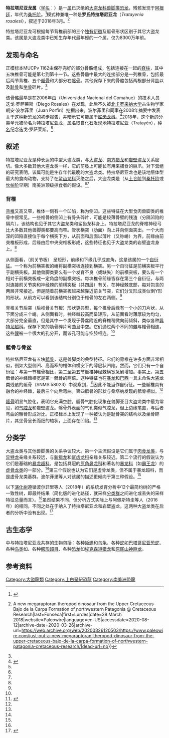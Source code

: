 {{Automatic taxobox
| fossil_range = [[白垩纪|白垩纪]]后期, {{fossilrange|86|83}}
| image = Tratayenia.jpg
| image_caption = 復原圖
| taxon = Tratayenia
| authority = Porfiri ''et al.'', 2018
| type_species = '''罗氏特拉塔尼亚龙<br />''Tratayenia rosalesi'''''
| type_species_authority = Porfiri ''et al.'', 2018
}}

'''特拉塔尼亚龙属'''（[[学名|学名]]：{{lang|la|''Tratayenia''}}）是一[[属|属]]已灭绝的[[大盗龙科|大盗龙科]][[兽脚类|兽脚类]][[恐龙|恐龙]]，残骸发现于[[阿根廷|阿根廷]]{{link-en|下营组|Bajo de la Carpa Formation}}，年代为[[桑托阶|桑托阶]]。<ref name="Porfiri 2018">{{cite journal|last1=Porfiri|first1=Juan D|last2=Juárez Valieri|first2=Rubén D|last3=Santos|first3=Domenica D.D|last4=Lamanna|first4=Matthew C|year=2018|title=A new megaraptoran theropod dinosaur from the Upper Cretaceous Bajo de la Carpa Formation of northwestern Patagonia|url=https://www.researchgate.net/publication/323878344|journal=Cretaceous Research|volume=89|pages=302–319|doi=10.1016/j.cretres.2018.03.014|via=}}</ref>模式种兼唯一种是'''罗氏特拉塔尼亚龙'''（''Tratayenia rosalesi''），叙述于2018年3月。<ref name="Fonseca 2018">{{Cite web|url=https://www.paleowire.com/just-out-a-new-megaraptoran-theropod-dinosaur-from-the-upper-cretaceous-bajo-de-la-carpa-formation-of-northwestern-patagonia-cretaceous-research/|title=Just out {{!}} A new megaraptoran theropod dinosaur from the Upper Cretaceous Bajo de la Carpa Formation of northwestern Patagonia @ Cretaceous Research|last=Fonseca|first=Lurdes|date=28 March 2018|website=Paleowire|language=en-US|accessdate=2020-08-12|archive-date=2020-03-26|archive-url=https://web.archive.org/web/20200326120503/https://www.paleowire.com/just-out-a-new-megaraptoran-theropod-dinosaur-from-the-upper-cretaceous-bajo-de-la-carpa-formation-of-northwestern-patagonia-cretaceous-research/|dead-url=no}}</ref>

特拉塔尼亚龙可根据每节背椎前部的三个[[独有衍徵|独有衍徵]]及骶骨形状区别于其它大盗龙类。该属是大盗龙类中已知生存年代最年輕的一个属，仅为8300万年前。

== 发现与命名 ==
正模标本MUCPv 1162由保存完好的部分骨骼组成，包括连接在一起的[[脊柱|脊柱]]，其中五块椎骨可能是第七到第十一节。这些骨骼中最大的连接部分是一列椎骨，包括最后两节背椎、五个[[骶骨|骶骨]]和大部分右[[髂骨|髂骨]]。其他保存下来的骨骼包括两根部分背[[肋|肋]]以及[[耻骨|耻骨]]和[[坐骨|坐骨]]碎片。<ref name="Porfiri 2018" />

该骨骼最早是在2006年由{{link-en|国立科马约大学|National University of Comahue}}（Universidad Nacional del Comahue）的技术人员迭戈·罗萨莱斯（Diego Rosales）在{{link-en|下营组|Bajo de la Carpa Formation}}发现，此后不久被[[北卡罗来纳大学|北卡罗来纳大学]]古生物学家胡安·波尔菲里（Juan Porfiri）挖掘出来。波尔菲里和同事在2008年摘要中发表关于这种新恐龙的初步报告，并暗示它可能属于[[鲨齿龙科|鲨齿龙科]]。<ref>{{Cite journal|last=Porfiri|first=Juan D.|last2=Calvo|first2=Jorge O.|last3=Juarez Valieri|first3=Ruben D.|last4=Santos|first4=Dominica D.|date=2008|title=A new large theropod dinosaur from the Bajo de La Carpa Formation (Late Cretaceous) of Neuquén, Patagonia|url=https://www.academia.edu/29839448|journal=Ill Congreso Latinoamericano de Paleontologia de Vertebrados|volume=|pages=|via=}}</ref>2018年，这个新的分类单元被命名为特拉塔尼亚龙，[[属|属名]]取自化石发现地特拉塔尼亚（Tratayén），[[种名|种名]]纪念迭戈·罗萨莱斯。<ref name="Porfiri 2018" />

== 叙述 ==
特拉塔尼亚龙是种长达{{convert|8|m|ft}}的中型大盗龙类，与[[大盗龙|大盗龙]]、[[南方猎龙|南方猎龙]]和[[岩壁盗龙|岩壁盗龙]]关系密切。像大多数其他大盗龙类一样，它的前肢上可能长有用来捕食的巨爪。对下营组的研究表明，该属可能是生存年代最晚的大盗龙类。特拉塔尼亚龙也是该地层体型最大的食肉动物，支持了在[[鲨齿龙科|鲨齿龙科]]灭绝之后，大盗龙类是（从[[土仑阶|土仑阶]]到[[桑托阶|桑托阶]]或[[坎帕阶|坎帕阶]]早期）南美洲顶级掠食者的假设。<ref name="Porfiri 2018" /><ref name="Fonseca 2018" />

=== 背椎 ===
[[胸椎|背椎]]又高又窄，椎体一侧有一个凹陷，称为侧凹。这些特征在大型食肉兽脚类的椎骨中很常见。一些椎骨的侧凹上有骨头碎片，可能是较薄骨壁的残渣（分隔凹陷的隔片）。该结构也见于其它大盗龙类和鲨齿龙科身上。特拉塔尼亚龙的脊椎神经弓比大多数其他兽脚类都要高而窄。管状横突（肋面）向上并向侧面突出。一个大而深的凹陷直接位于每个横突下方，从前面和后面以薄片（又称嵴）为界，前缘由前突椎板形成，后缘由后中央突椎板形成，这些特征也见于大盗龙类的岩壁盗龙身上。<ref name="Porfiri 2018" />

从侧面看，{{link-en|前关节突|articular processe}}（前关节板）
呈矩形，前缘和下缘几乎成直角，这是该属的一个[[自衍征|自衍征]]。一个称为前横突板的嵴将副横突板连接到横突。另一个自衍征是前横突板平行于副横突板。其他兽脚类要么有一个发育不良（或缺失）的前横突板，要么有一个相对于前横突板成一定角度的副横突板。每块椎骨前缘皆存在第三个自衍征，与两对连接前关节突和神经棘的前横突板（共四层）有关。在神经棘底部，每对包含的两层非常接近。但是随着前横突板越来越靠近前关节突，它们分叉形成类似倒Y形的形状。从前方可以看到该结构分别位于椎骨的左右两侧。<ref name="Porfiri 2018" />

脊椎关节后突（后椎骨关节板）形状更典型，每个椎骨后缘有一个小的刀片状{{link-en|下椎弓突|hyposphene-hypantrum articulation}}，从下面分成三个嵴。从侧面看时，神经棘较高而呈矩形，从前面看时薄厚较为均匀，大部分完全垂直，但是其中一个发现于骨盆附近的脊椎稍微向前倾斜，类似各种[[异特龙超科|异特龙超科]]。保存下来的肋骨碎片弯曲且中空。它们通过两个不同的[[髁|髁]]与椎骨相连，这些[[髁|髁]]被一个很大的孔分开，而该孔可能与空腔相连。<ref name="Porfiri 2018" />

=== 骶骨与骨盆 ===
特拉塔尼亚龙有五块[[骶骨|骶骨]]，这是兽脚类的典型特征。它们的背椎在许多方面非常相似，例如大型侧凹、高而窄的椎体和横突下的薄层状凹陷。然而，它们只有一个自衍征：与第一节椎骨相比，第二至第五节骶椎神经棘横宽急剧增加。事实上，第五骶骨的神经棘横宽是第一骶骨的两倍。这种特征也在[[暴龙|暴龙]]和[[巴西|巴西]]{{link-en|桑塔纳组|Santana Group}}{{link-en|罗穆阿尔多段|Romualdo Formation}}一具未命名大盗龙类残骸的骶骨（SNMS 58023）中观察到，<ref>{{Cite journal|last=Aranciaga Rolando|first=Alexis M.|last2=Brissón Egli|first2=Federico|last3=Sales|first3=Marcos A.F.|last4=Martinelli|first4=Agustín G.|last5=Canale|first5=Juan I.|last6=Ezcurra|first6=Martín D.|date=2018|title=A supposed Gondwanan oviraptorosaur from the Albian of Brazil represents the oldest South American megaraptoran|journal=Cretaceous Research|language=en|volume=84|pages=107–119|doi=10.1016/j.cretres.2017.10.019|issn=0195-6671}}</ref>因此不能当作自衍征。一些骶椎具有融合的神经棘，最后三个向后弯曲。第四骶骨的形状与桑塔纳发现的骶骨相似。<ref name="Porfiri 2018" />

[[髂骨|髂骨]]明显气腔化，表明它充满空腔。髂骨气腔化现象在兽脚亚目大盗龙类中最为常见，如[[气腔龙|气腔龙]]和岩壁盗龙。髂骨外表面的气孔类似气腔龙，但上边缘笔直，与后者弯曲的髂骨形成对比。正模标本上发现了一种被认为是耻骨突的结构以及坐骨碎片，其坐骨呈长而细的轴状，上面存在凹陷。<ref name="Porfiri 2018" />

== 分类学 ==
大盗龙类与其他兽脚类的关系争议较大。第一个主流假设是它们属于[[肉食龙类|肉食龙类]]，与[[异特龙|异特龙]]亲缘关系较远，与[[新猎龙|新猎龙]]和[[鲨齿龙科|鲨齿龙科]]亲缘关系较近。第二个流行的假说认为它们是基础的[[暴龙超科|暴龙超科]]，是包括具冠的[[原角鼻龙科|原角鼻龙科]]和著名的[[暴龙科|暴龙科]]（如[[霸王龙|霸王龙]]）的[[虚骨龙类|虚骨龙类]]的一部分。<ref name="Apesteguía 2016" />第三个假说也认为它们是虚骨龙类，但不属于暴龙超科，而是虚骨龙类基群。波尔菲里等人对该属的描述更倾向于第三种假设。<ref name="Porfiri 2018" />

以下[[演化树|演化树]]遵循波尔菲里等人（2018年）的系统发育分析中12个最简约树的严格一致性树，即最终结果（简化版的进化路径，就采样[[分类群|分类群]]之间进化或丢失的采样特征总量而言）。<ref name="Porfiri 2018" />虽然结果不同，但分析方式实际上与阿佩斯特圭等人（2016年）的相同，不同之处在于纳入了特拉塔尼亚龙和岩壁盗龙，这两种大盗龙类在后者的分析中没有出现。<ref name="Apesteguía 2016">{{Cite journal|last=Apesteguía|first=Sebastián|last2=Smith|first2=Nathan D.|last3=Juárez Valieri|first3=Rubén|last4=Makovicky|first4=Peter J.|date=2016-07-13|title=An Unusual New Theropod with a Didactyl Manus from the Upper Cretaceous of Patagonia, Argentina |journal=PLoS ONE|volume=11|issue=7|pages=e0157793|doi=10.1371/journal.pone.0157793 |pmc=4943716|pmid=27410683}}</ref>

{{clade| style=font-size:100%;line-height:100%
|label1=[[鸟兽脚类|鸟兽脚类]] Avetheropoda
|1={{clade
   |1=[[始鲨齿龙|始鲨齿龙]] ''Eocarcharia'' [[File:Eocarcharia,_improved.png|55px]]
   |2=[[新猎龙|新猎龙]] ''Neovenator'' [[File:Neovenator.png|80px]]
   |3=[[昆卡猎龙|昆卡猎龙]] ''Concavenator'' [[File:Concavenator_corcovatus_by_Daniel_Vidal_2012.png|80px]]
   |4=[[高棘龙|高棘龙]] ''Acrocanthosaurus'' [[File:Acrocanthosaurus_restoration.jpg|85px]]
   |5=[[异特龙|异特龙]] ''Allosaurus'' [[File:Allosaurus_Revised.jpg|80px]]
   |6={{clade
      |1=[[中华盗龙|中华盗龙]] Sinoraptor''
      |2=[[单冠龙|单冠龙]] ''Monolophosaurus'' [[File:Monolophosaurus_jiangi_jmallon.jpg|80px]]}} 
   |7={{clade
      |1=[[假鲨齿龙|假鲨齿龙]] ''Shaochilong'' [[File:Shaochilong.jpg|80px]]
      |2={{clade
         |1=[[鲨齿龙|鲨齿龙]] ''Carcharodontosaurus'' [[File:Carcharodontosaurus.png|80px]]
         |2={{clade
            |1=[[魁纣龙|魁纣龙]] ''Tyrannotitan''
            |2={{clade
               |1=[[马普龙|马普龙]] ''Mapusaurus'' [[File:Mapusaurus_Roseae_restoration.png|80px]]
               |2=[[南方巨兽龙|南方巨兽龙]] ''Giganotosaurus'' [[File:Giganotos_Db.jpg|80px]]
         }} }} }} }}
   |label8=[[虚骨龙类|虚骨龙类]] Coelurosauria
   |8={{clade
      |1=[[瓜利乔龙|瓜利乔龙]] ''Gualicho'' [[File:Gualicho_shinyae_restoration.jpg|80px]]
      |2=[[吉兰泰龙|吉兰泰龙]] ''Chilantaisaurus'' [[File:Chilantaisaurus.jpg|80 px]]
      |label3= [[大盗龙类|大盗龙类]] Megaraptora
      |3={{clade
         |1=[[福井盗龙|福井盗龙]] ''Fukuiraptor''
         |label2=[[大盗龙科|大盗龙科]] Megaraptoridae
         |2={{clade
            |1=[[岩壁盗龙|岩壁盗龙]] ''Murusraptor'' [[File:Murusraptor_NT_small.jpg|80px]]
            |2='''特拉塔尼亚龙 ''Tratayenia'''''
            |3=[[大盗龙|大盗龙]] ''Megaraptor''
            |4=[[气腔龙|气腔龙]] ''Aerosteon''
            |5=[[南方猎龙|南方猎龙]] ''Australovenator'' [[File:Australovenator_reconstruction.jpg|70px]]
            |6=[[齿河盗龙|齿河盗龙]] ''Orkoraptor'' [[File:Orkoraptor_drawing.jpg|80px]]
              }} }}
      |4=[[暴盗龙类|暴盗龙类]] Tyrannoraptora [[File:Stokesosaurus_by_Tom_Parker.png|80px]]
   }} }} }}

== 古生态学 ==
{{link-en|下营组|Bajo de la Carpa Formation}}中与特拉塔尼亚龙共存的生物包括：各种[[蜥蜴|蜥蜴]]和[[乌龟|乌龟]]、各种[[蛇|蛇]]如[[恐蛇|巴塔哥尼亚恐蛇]]、各种[[鸟类|鸟类]]如{{link-en|戴氏巴塔哥鸟|Patagopteryx}}、各种[[鳄形超目|鳄形超目]]、各种[[恐龙|恐龙]]如[[道猎龙属|埃克森道猎龙]]和[[山神巨龙属|原尾山神巨龙]]。

== 参考资料 ==
{{Reflist}}
{{獸腳亞目|A.}}
{{Taxonbar|from=Q50821199}}

[[Category:大盜龍類|Category:大盜龍類]]
[[Category:上白堊紀恐龍|Category:上白堊紀恐龍]]
[[Category:南美洲恐龍|Category:南美洲恐龍]]